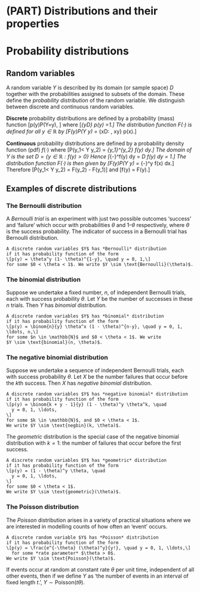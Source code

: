 # (PART) Distributions and their properties {-}

# Probability distributions 

## Random variables

A random variable $Y$ is described by its domain (or sample space) $D$
together with the probabilities assigned to subsets of the domain.
These define the *probability distribution* of the random variable.
We distinguish between discrete and
continuous random variables.

**Discrete** probability distributions are defined by a probability (mass)
function
\[p(y)\equiv P(Y=y), \quad \text{for $y \in D$}\]
where
\[\sum_{y\in D} p(y) =1.\]
The distribution function $F(\cdot)$ is defined for all $y \in \mathbb{R}$ by
\[F(y)\equiv P(Y \leq y) = \sum_{x\in D: \, x\le y} p(x).\]

**Continuous** probability distributions are defined by a probability density
function (pdf) $f(\cdot)$ where
\[P(y_1< Y \leq y_2) = \int_{y_1}^{y_2} f(y) dy.\]
The domain of $Y$ is the set $D = \{y \in \mathbb{R}: f(y) > 0\}$
Hence
\[\int_{-\infty}^\infty f(y) dy = \int_D f(y) dy = 1.\]
The distribution function $F(\cdot)$ is then given by
\[F(y)\equiv P(Y \leq y) = \int_{-\infty}^y f(x) dx.\]
Therefore
\[P(y_1< Y \leq y_2) = F(y_2) - F(y_1)\]
and
\[f(y) = \frac{d}{dy} F(y).\]

## Examples of discrete distributions

### The Bernoulli distribution

A *Bernoulli trial* is an experiment with just two possible 
outcomes 'success' and 'failure' which
occur with probabilities $\theta$ and $1– \theta$ respectively, 
where $\theta$ is the success probability. The indicator of success
in a Bernoulli trial has Bernoulli distribution.

```definition
A discrete random variables $Y$ has *Bernoulli* distribution 
if it has probability function of the form
\[p(y) = \theta^y (1- \theta)^{1-y}, \quad y = 0, 1,\]
for some $0 < \theta < 1$. We write $Y \sim \text{Bernoulli}(\theta)$.
```

### The binomial distribution

Suppose we undertake a fixed number, $n$, of independent Bernoulli 
trials, each with success
probability $\theta$. Let $Y$ be the number of successes 
in these $n$ trials. Then $Y$ has *binomial*
distribution.

```definition
A discrete random variables $Y$ has *binomial* distribution 
if it has probability function of the form
\[p(y) = \binom{n}{y} \theta^x (1 - \theta)^{n-y}, \quad y = 0, 1, \ldots, n,\]
for some $n \in \mathbb{N}$ and $0 < \theta < 1$. We write
$Y \sim \text{binomial}(n, \theta)$.
```

### The negative binomial distribution

Suppose we undertake a sequence of independent Bernoulli trials, 
each with success probability $\theta$.
Let $X$ be the number failures that occur before the $k$th success.
Then $X$ has *negative binomial* distribution.
```definition
A discrete random variables $Y$ has *negative binomial* distribution 
if it has probability function of the form
\[p(y) = \binom{k + y - 1}{y} (1 - \theta)^y \theta^k, \quad
  y = 0, 1, \ldots,
\]
for some $k \in \mathbb{N}$, and $0 < \theta < 1$.
We write $Y \sim \text{negbin}(k, \theta)$.
```

The *geometric* distribution is the special case of the negative
binomial distribution with $k = 1$: the number
of failures that occur before the first success.

```definition
A discrete random variables $Y$ has *geometric* distribution 
if it has probability function of the form
\[p(y) = (1 - \theta)^y \theta, \quad
  y = 0, 1, \ldots,
\]
for some $0 < \theta < 1$.
We write $Y \sim \text{geometric}(\theta)$.
```

### The Poisson distribution {#poisson}

The *Poisson* distribution arises in a variety of practical situations 
where we are interested in modelling counts of how often
an 'event' occurs.

```definition
A discrete random variable $Y$ has *Poisson* distribution 
if it has probability function of the form
\[p(y) = \frac{e^{-\theta} (\theta)^y}{y!}, \quad y = 0, 1, \ldots,\]
  for some *rate parameter* $\theta > 0$.
We write $Y \sim \text{Poisson}(\theta)$.
```

If events occur at random at constant rate $\theta$ 
per unit time, independent of all other events, then
if we define $Y$ as 'the number of events in an interval of fixed length $t$.',
$Y \sim \text{Poisson}(t \theta)$.

